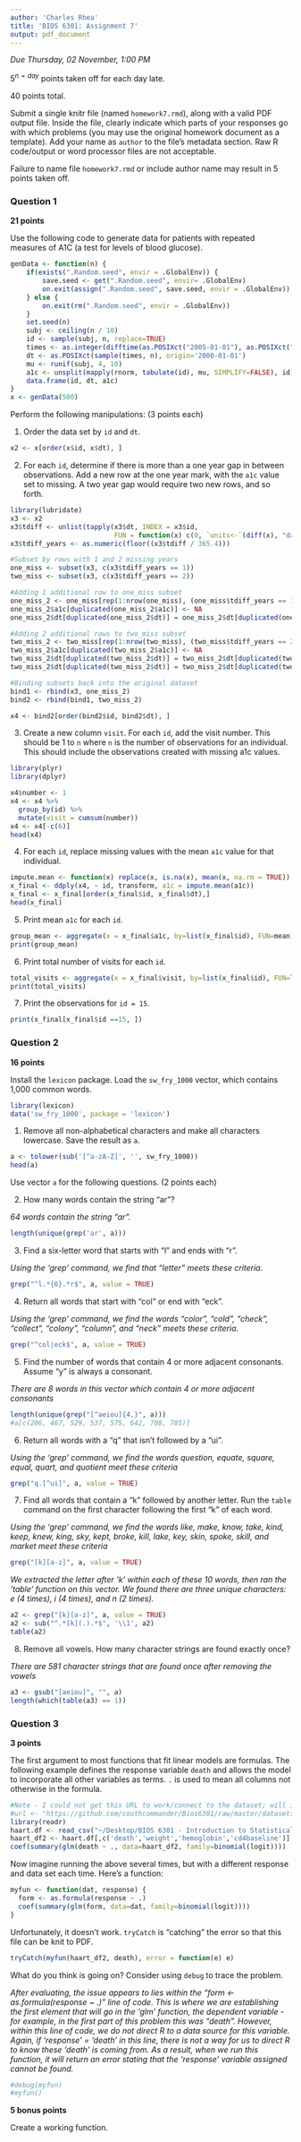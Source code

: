 ```yaml
---
author: 'Charles Rhea'
title: 'BIOS 6301: Assignment 7'
output: pdf_document
---
```


*Due Thursday, 02 November, 1:00 PM*

$5^{n=day}$ points taken off for each day late.

40 points total.

Submit a single knitr file (named `homework7.rmd`), along with a valid PDF output file. Inside the file, clearly indicate which parts of your responses go with which problems (you may use the original homework document as a template). Add your name as `author` to the file's metadata section. Raw R code/output or word processor files are not acceptable.

Failure to name file `homework7.rmd` or include author name may result in 5 points taken off.

### Question 1 ###

**21 points**

Use the following code to generate data for patients with repeated measures of A1C (a test for levels of blood glucose).

```r
genData <- function(n) {
    if(exists(".Random.seed", envir = .GlobalEnv)) {
        save.seed <- get(".Random.seed", envir= .GlobalEnv)
        on.exit(assign(".Random.seed", save.seed, envir = .GlobalEnv))
    } else {
        on.exit(rm(".Random.seed", envir = .GlobalEnv))
    }
    set.seed(n)
    subj <- ceiling(n / 10)
    id <- sample(subj, n, replace=TRUE)
    times <- as.integer(difftime(as.POSIXct("2005-01-01"), as.POSIXct("2000-01-01"), units='secs'))
    dt <- as.POSIXct(sample(times, n), origin='2000-01-01')
    mu <- runif(subj, 4, 10)
    a1c <- unsplit(mapply(rnorm, tabulate(id), mu, SIMPLIFY=FALSE), id)
    data.frame(id, dt, a1c)
}
x <- genData(500)
```

Perform the following manipulations: (3 points each)

1. Order the data set by `id` and `dt`.
```r
x2 <- x[order(x$id, x$dt), ]
```

2. For each `id`, determine if there is more than a one year gap in between observations.  Add a new row at the one year mark, with the `a1c` value set to missing.  A two year gap would require two new rows, and so forth.
```r
library(lubridate)
x3 <- x2
x3$tdiff <- unlist(tapply(x3$dt, INDEX = x3$id,
                          FUN = function(x) c(0, `units<-`(diff(x), "days"))))
x3$tdiff_years <- as.numeric(floor((x3$tdiff / 365.4)))

#Subset by rows with 1 and 2 missing years
one_miss <- subset(x3, c(x3$tdiff_years == 1))
two_miss <- subset(x3, c(x3$tdiff_years == 2))

#Adding 1 additional row to one_miss subset
one_miss_2 <- one_miss[rep(1:nrow(one_miss), (one_miss$tdiff_years == 1) +1), ]
one_miss_2$a1c[duplicated(one_miss_2$a1c)] <- NA
one_miss_2$dt[duplicated(one_miss_2$dt)] = one_miss_2$dt[duplicated(one_miss_2$dt)] - years(1)

#Adding 2 additional rows to two_miss subset
two_miss_2 <- two_miss[rep(1:nrow(two_miss), (two_miss$tdiff_years == 2) +2), ]
two_miss_2$a1c[duplicated(two_miss_2$a1c)] <- NA
two_miss_2$dt[duplicated(two_miss_2$dt)] = two_miss_2$dt[duplicated(two_miss_2$dt)] - years(1)
two_miss_2$dt[duplicated(two_miss_2$dt)] = two_miss_2$dt[duplicated(two_miss_2$dt)] - years(1)

#Binding subsets back into the original dataset
bind1 <- rbind(x3, one_miss_2)
bind2 <- rbind(bind1, two_miss_2)

x4 <- bind2[order(bind2$id, bind2$dt), ]
```

3. Create a new column `visit`.  For each `id`, add the visit number.  This should be 1 to `n` where `n` is the number of observations for an individual.  This should include the observations created with missing a1c values.
```r
library(plyr)
library(dplyr)

x4$number <- 1
x4 <- x4 %>%
  group_by(id) %>%
  mutate(visit = cumsum(number))
x4 <- x4[-c(6)]
head(x4)
```

4. For each `id`, replace missing values with the mean `a1c` value for that individual.
```r
impute.mean <- function(x) replace(x, is.na(x), mean(x, na.rm = TRUE))
x_final <- ddply(x4, ~ id, transform, a1c = impute.mean(a1c))
x_final <- x_final[order(x_final$id, x_final$dt),]
head(x_final)
```

5. Print mean `a1c` for each `id`.
```r
group_mean <- aggregate(x = x_final$a1c, by=list(x_final$id), FUN=mean)
print(group_mean)
```

6. Print total number of visits for each `id`.
```r
total_visits <- aggregate(x = x_final$visit, by=list(x_final$id), FUN=length)
print(total_visits)
```

7. Print the observations for `id = 15`.
```r
print(x_final[x_final$id ==15, ])
```

### Question 2 ###

**16 points**

Install the `lexicon` package. Load the `sw_fry_1000` vector, which contains 1,000 common words.

```r
library(lexicon)
data('sw_fry_1000', package = 'lexicon')
```

1. Remove all non-alphabetical characters and make all characters lowercase. Save the result as `a`.
```r
a <- tolower(sub('[^a-zA-Z]', '', sw_fry_1000))
head(a)
```

Use vector `a` for the following questions. (2 points each)

2. How many words contain the string "ar"?

*64 words contain the string "ar".*
```r
length(unique(grep('ar', a)))
```

3. Find a six-letter word that starts with "l" and ends with "r".

*Using the 'grep' command, we find that "letter" meets these criteria.*
```r
grep("^l.*{6}.*r$", a, value = TRUE)
```

4. Return all words that start with "col" or end with "eck".

*Using the 'grep' command, we find the words "color", "cold", "check", "collect", "colony", "column", and "neck" meets these criteria.*
```r
grep("^col|eck$", a, value = TRUE)
```

5. Find the number of words that contain 4 or more adjacent consonants. Assume "y" is always a consonant.

*There are 8 words in this vector which contain 4 or more adjacent consonants*
```r
length(unique(grep("[^aeiou]{4,}", a)))
#a[c(206, 467, 529, 537, 575, 642, 708, 785)]
```

6. Return all words with a "q" that isn't followed by a "ui".

*Using the 'grep' command, we find the words question, equate, square, equal, quart, and quotient meet these criteria*
```r
grep("q.[^ui]", a, value = TRUE)
```

7. Find all words that contain a "k" followed by another letter. Run the `table` command on the first character following the first "k" of each word.

*Using the 'grep' command, we find the words like, make, know, take, kind, keep, knew, king, sky, kept, broke, kill, lake, key, skin, spoke, skill, and market meet these criteria*
```r
grep("[k][a-z]", a, value = TRUE)
```

*We extracted the letter after 'k' within each of these 10 words, then ran the 'table' function on this vector. We found there are three unique characters: e (4 times), i (4 times), and n (2 times).*
```r
a2 <- grep("[k][a-z]", a, value = TRUE)
a2 <- sub("^.*[k](.).*$", '\\1', a2)
table(a2)
```

8. Remove all vowels. How many character strings are found exactly once?

*There are 581 character strings that are found once after removing the vowels*
```r
a3 <- gsub("[aeiou]", "", a)
length(which(table(a3) == 1))
```

### Question 3 ###

**3 points**

The first argument to most functions that fit linear models are formulas.  The following example defines the response variable `death` and allows the model to incorporate all other variables as terms. `.` is used to mean all columns not otherwise in the formula.

```r
#Note - I could not get this URL to work/connect to the dataset; will import the dataset using 'read_csv'.
#url <- "https://github.com/couthcommander/Bios6301/raw/master/datasets/haart.csv"
library(readr)
haart.df <- read_csv("~/Desktop/BIOS 6301 - Introduction to Statistical Computing/datasets/haart.csv")
haart_df2 <- haart.df[,c('death','weight','hemoglobin','cd4baseline')]
coef(summary(glm(death ~ ., data=haart_df2, family=binomial(logit))))
```

Now imagine running the above several times, but with a different response and data set each time.  Here's a function:

```r
myfun <- function(dat, response) {
  form <- as.formula(response ~ .)
  coef(summary(glm(form, data=dat, family=binomial(logit))))
}
```

Unfortunately, it doesn't work. `tryCatch` is "catching" the error so that this file can be knit to PDF.

```r
tryCatch(myfun(haart_df2, death), error = function(e) e)
```

What do you think is going on?  Consider using `debug` to trace the problem.

*After evaluating, the issue appears to lies within the "form <- as.formula(response ~ .)" line of code. This is where we are establishing the first element that will go in the 'glm' function, the dependent variable - for example, in the first part of this problem this was "death". However, within this line of code, we do not direct R to a data source for this variable. Again, if 'response' = 'death' in this line, there is not a way for us to direct R to know these 'death' is coming from. As a result, when we run this function, it will return an error stating that the 'response' variable assigned cannot be found.*
```r
#debug(myfun)
#myfun()
```

**5 bonus points**

Create a working function.